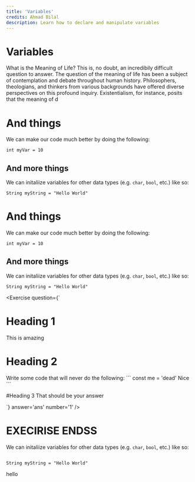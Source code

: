 ```yaml
---
title: 'Variables'
credits: Ahmad Bilal
description: Learn how to declare and manipulate variables
---
```


# Variables

What is the Meaning of Life? This is, no doubt, an incredibily difficult question to answer. The question of the meaning of life has been a subject of contemplation and debate throughout human history. Philosophers, theologians, and thinkers from various backgrounds have offered diverse perspectives on this profound inquiry. Existentialism, for instance, posits that the meaning of d

# And things

We can make our code much better by doing the following:

```
int myVar = 10
```

## And more things

We can initaliize variables for other data types (e.g. `char`, `bool`, etc.) like so:

```
String myString = "Hello World"
```

# And things

We can make our code much better by doing the following:

```
int myVar = 10
```

## And more things

We can initaliize variables for other data types (e.g. `char`, `bool`, etc.) like so:

```
String myString = "Hello World"
```

<Exercise
  question={`
# Heading 1
This is amazing

# Heading 2

Write some code that will never do the following:
\`\`\`
const me = 'dead'
Nice
\`\`\`

#Heading 3
That should be your answer

`}
answer='ans'
number='1'
/>

# EXECIRISE ENDSS

We can initaliize variables for other data types (e.g. `char`, `bool`, etc.) like so:

```

String myString = "Hello World"

```

hello

```

```
